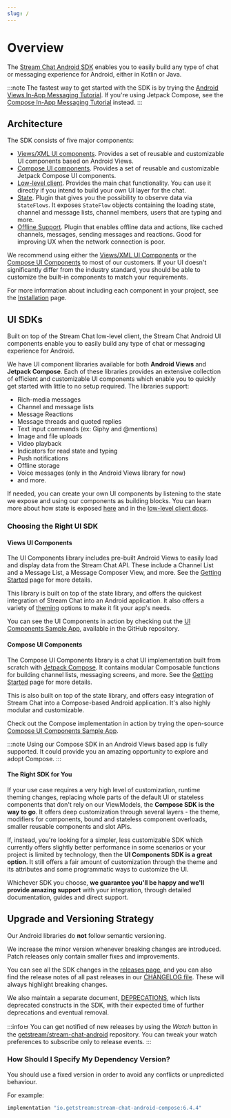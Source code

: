 ```yaml
---
slug: /
---
```


# Overview

The [Stream Chat Android SDK](https://github.com/GetStream/stream-chat-android) enables you to easily build any type of chat or messaging experience for Android, either in Kotlin or Java.

:::note
The fastest way to get started with the SDK is by trying the [Android Views In-App Messaging Tutorial](https://getstream.io/tutorials/android-chat/). If you're using Jetpack Compose, see the [Compose In-App Messaging Tutorial](https://getstream.io/chat/compose/tutorial/) instead.
:::

## Architecture

The SDK consists of five major components:
- [Views/XML UI components](../ui/overview.mdx). Provides a set of reusable and customizable UI components based on Android Views.
- [Compose UI components](../compose/overview.mdx). Provides a set of reusable and customizable Jetpack Compose UI components.
- [Low-level client](https://getstream.io/chat/docs/android/?language=kotlin). Provides the main chat functionality. You can use it directly if you intend to build your own UI layer for the chat.
- [State](../client/guides/state-plugin.mdx). Plugin that gives you the possibility to observe data via `StateFlows`. It exposes `StateFlow` objects containing the loading state, channel and message lists, channel members, users that are typing and more.
- [Offline Support](../client/guides/offline-support.mdx). Plugin that enables offline data and actions, like cached channels, messages, sending messages and reactions. Good for improving UX when the network connection is poor.

We recommend using either the [Views/XML UI Components](../ui/overview.mdx) or the [Compose UI Components](../compose/overview.mdx) to most of our customers. If your UI doesn't significantly differ from the industry standard, you should be able to customize the built-in components to match your requirements.

For more information about including each component in your project, see the [Installation](dependencies.mdx) page.

## UI SDKs

Built on top of the Stream Chat low-level client, the Stream Chat Android UI components enable you to easily build any type of chat or messaging experience for Android.

We have UI component libraries available for both **Android Views** and **Jetpack Compose**. Each of these libraries provides an extensive collection of efficient and customizable UI components which enable you to quickly get started with little to no setup required. The libraries support:

- Rich-media messages
- Channel and message lists
- Message Reactions
- Message threads and quoted replies
- Text input commands (ex: Giphy and @mentions)
- Image and file uploads
- Video playback
- Indicators for read state and typing
- Push notifications
- Offline storage
- Voice messages (only in the Android Views library for now)
- and more.

If needed, you can create your own UI components by listening to the state we expose and using our components as building blocks. You can learn more about how state is exposed [here](../client/guides/state-plugin.mdx) and in the [low-level client docs](https://getstream.io/chat/docs/android/?language=kotlin).

### Choosing the Right UI SDK

#### Views UI Components

The UI Components library includes pre-built Android Views to easily load and display data from the Stream Chat API. These include a Channel List and a Message List, a Message Composer View, and more. See the [Getting Started](../ui/overview.mdx) page for more details.

This library is built on top of the state library, and offers the quickest integration of Stream Chat into an Android application. It also offers a variety of [theming](../ui/general-customization/theming.mdx) options to make it fit your app's needs.

You can see the UI Components in action by checking out the [UI Components Sample App](https://github.com/GetStream/stream-chat-android/tree/main/stream-chat-android-ui-components-sample), available in the GitHub repository.

#### Compose UI Components

The Compose UI Components library is a chat UI implementation built from scratch with [Jetpack Compose](https://developer.android.com/jetpack/compose). It contains modular Composable functions for building channel lists, messaging screens, and more. See the [Getting Started](../compose/overview.mdx) page for more details.

This is also built on top of the state library, and offers easy integration of Stream Chat into a Compose-based Android application. It's also highly modular and customizable.

Check out the Compose implementation in action by trying the open-source [Compose UI Components Sample App](https://github.com/GetStream/stream-chat-android/tree/main/stream-chat-android-compose-sample).

:::note
Using our Compose SDK in an Android Views based app is fully supported. It could provide you an amazing opportunity to explore and adopt Compose.
:::

#### The Right SDK for You

If your use case requires a very high level of customization, runtime theming changes, replacing whole parts of the default UI or stateless components that don't rely on our ViewModels,
the **Compose SDK is the way to go**. It offers deep customization through several layers - the theme, modifiers for components, bound and stateless component overloads, smaller reusable components and slot APIs.

If, instead, you're looking for a simpler, less customizable SDK which currently offers slightly better performance in some scenarios or your project is limited by technology, then
the **UI Components SDK is a great option**. It still offers a fair amount of customization through the theme and its attributes and some programmatic ways to customize the UI.

Whichever SDK you choose, **we guarantee you'll be happy and we'll provide amazing support** with your integration, through detailed documentation, guides and direct support.

## Upgrade and Versioning Strategy

Our Android libraries do **not** follow semantic versioning.

We increase the minor version whenever breaking changes are introduced. Patch releases only contain smaller fixes and improvements.

You can see all the SDK changes in the [releases page](https://github.com/GetStream/stream-chat-android/releases), and you can also find the release notes of all past releases in our [CHANGELOG file](https://github.com/GetStream/stream-chat-android/blob/main/CHANGELOG.md). These will always highlight breaking changes.

We also maintain a separate document, [DEPRECATIONS](https://github.com/GetStream/stream-chat-android/blob/main/DEPRECATIONS.md), which lists deprecated constructs in the SDK, with their expected time of further deprecations and eventual removal.

:::infoㅂ
You can get notified of new releases by using the _Watch_ button in the [getstream/stream-chat-android](https://github.com/GetStream/stream-chat-android) repository. You can tweak your watch preferences to subscribe only to release events.
:::

### How Should I Specify My Dependency Version?

You should use a fixed version in order to avoid any conflicts or unpredicted behaviour.

For example:

```groovy
implementation "io.getstream:stream-chat-android-compose:6.4.4"
```